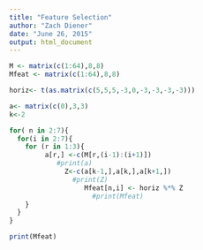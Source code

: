 ```yaml
---
title: "Feature Selection"
author: "Zach Diener"
date: "June 26, 2015"
output: html_document
---
```


```r
M <- matrix(c(1:64),8,8)
Mfeat <- matrix(c(1:64),8,8)

horiz<- t(as.matrix(c(5,5,5,-3,0,-3,-3,-3,-3)))

a<- matrix(c(0),3,3)
k<-2

for( n in 2:7){
  for(i in 2:7){
    for (r in 1:3){
         a[r,] <-c(M[r,(i-1):(i+1)]) 
            #print(a)
              Z<-c(a[k-1,],a[k,],a[k+1,])
                #print(Z)
                   Mfeat[n,i] <- horiz %*% Z
                     #print(Mfeat)
    } 
  }
}

print(Mfeat)

```